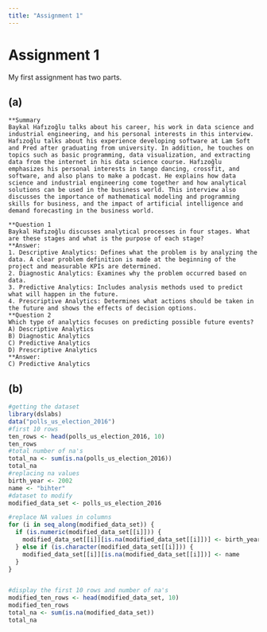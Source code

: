 ```yaml
---
title: "Assignment 1"
---
```


# Assignment 1

My first assignment has two parts.

## (a)

```I

**Summary
Baykal Hafızoğlu talks about his career, his work in data science and industrial engineering, and his personal interests in this interview. Hafızoğlu talks about his experience developing software at Lam Soft and Pred after graduating from university. In addition, he touches on topics such as basic programming, data visualization, and extracting data from the internet in his data science course. Hafızoğlu emphasizes his personal interests in tango dancing, crossfit, and software, and also plans to make a podcast. He explains how data science and industrial engineering come together and how analytical solutions can be used in the business world. This interview also discusses the importance of mathematical modeling and programming skills for business, and the impact of artificial intelligence and demand forecasting in the business world.

**Question 1
Baykal Hafızoğlu discusses analytical processes in four stages. What are these stages and what is the purpose of each stage?
**Answer:
1. Descriptive Analytics: Defines what the problem is by analyzing the data. A clear problem definition is made at the beginning of the project and measurable KPIs are determined.
2. Diagnostic Analytics: Examines why the problem occurred based on data.
3. Predictive Analytics: Includes analysis methods used to predict what will happen in the future.
4. Prescriptive Analytics: Determines what actions should be taken in the future and shows the effects of decision options.
**Question 2
Which type of analytics focuses on predicting possible future events?
A) Descriptive Analytics
B) Diagnostic Analytics
C) Predictive Analytics
D) Prescriptive Analytics
**Answer:
C) Predictive Analytics
```

## (b)

```r
#getting the dataset
library(dslabs)
data("polls_us_election_2016")
#first 10 rows
ten_rows <- head(polls_us_election_2016, 10)
ten_rows
#total number of na's
total_na <- sum(is.na(polls_us_election_2016))
total_na
#replacing na values
birth_year <- 2002
name <- "bihter"
#dataset to modify
modified_data_set <- polls_us_election_2016

#replace NA values in columns 
for (i in seq_along(modified_data_set)) {
  if (is.numeric(modified_data_set[[i]])) {
    modified_data_set[[i]][is.na(modified_data_set[[i]])] <- birth_year
  } else if (is.character(modified_data_set[[i]])) {
    modified_data_set[[i]][is.na(modified_data_set[[i]])] <- name
  }
}


#display the first 10 rows and number of na's
modified_ten_rows <- head(modified_data_set, 10)
modified_ten_rows
total_na <- sum(is.na(modified_data_set))
total_na
```
